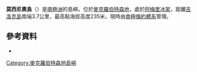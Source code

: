 {{coord|70|38|S|71|58|E|display=title}}

'''莫西尼奧島'''（{{lang-en|Mousinho Island}}）是[[南極洲|南極洲]]的島嶼，位於[[麥克羅伯特森地|麥克羅伯特森地]]，處於[[阿梅里冰架|阿梅里冰架]]，距離[[吉洛克島|吉洛克島]]南端3.7公里，最高點海拔高度235米，現時由[[南極條約體系|南極條約體系]]管理。

==參考資料==
*{{usgs-gazetteer}}

{{DEFAULTSORT:Mousinho Island}}
[[Category:麥克羅伯特森地島嶼|Category:麥克羅伯特森地島嶼]]


{{MacRobertsonLand-geo-stub}}